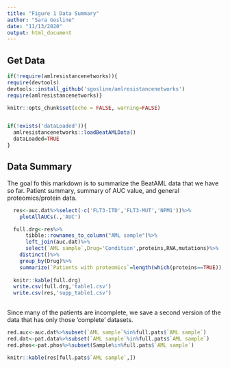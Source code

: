 ```yaml
---
title: "Figure 1 Data Summary"
author: "Sara Gosline"
date: "11/13/2020"
output: html_document
---
```


## Get Data

```r
if(!require(amlresistancenetworks)){
require(devtools)
devtools::install_github('sgosline/amlresistancenetworks')
require(amlresistancenetworks)}

knitr::opts_chunk$set(echo = FALSE, warning=FALSE)


if(!exists('dataLoaded')){
  amlresistancenetworks::loadBeatAMLData()
  dataLoaded=TRUE
}

```

## Data Summary

The goal fo this markdown is to summarize the BeatAML data that we have so far. Patient summary, summary of AUC value, and general proteomics/protein data. 

```r
  res<-auc.dat%>%select(-c('FLT3-ITD','FLT3-MUT','NPM1'))%>%
    plotAllAUCs(.,'AUC')

  full.drg<-res%>%
      tibble::rownames_to_column("AML sample")%>%
      left_join(auc.dat)%>%
      select(`AML sample`,Drug='Condition',proteins,RNA,mutations)%>%
    distinct()%>%
    group_by(Drug)%>%
    summarize(`Patients with proteomics`=length(which(proteins==TRUE)),`Patients with mRNA`=length(which(RNA==TRUE)),`Patients with Mutations`=length(which(mutations==TRUE)))
  
  knitr::kable(full.drg)
  write.csv(full.drg,'table1.csv')
  write.csv(res,'supp_table1.csv')
  
```

Since many of the patients are incomplete, we save a second version of the data that has only those 'complete' datasets.

```r


red.auc<-auc.dat%>%subset(`AML sample`%in%full.pats$`AML sample`)
red.dat<-pat.data%>%subset(`AML sample`%in%full.pats$`AML sample`)
red.phos<-pat.phos%>%subset(Sample%in%full.pats$`AML sample`)

knitr::kable(res[full.pats$`AML sample`,])
```
